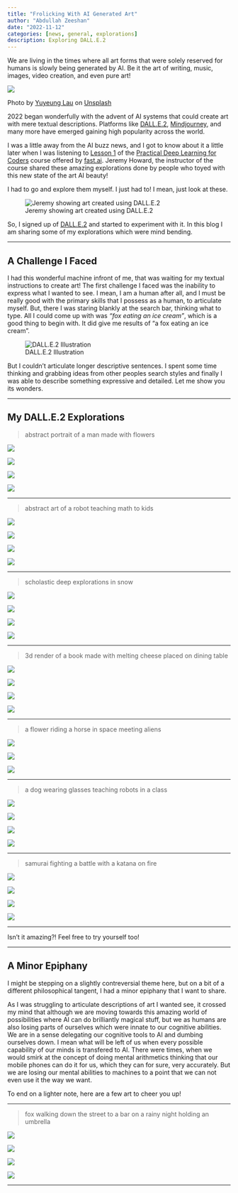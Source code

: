 ```yaml
---
title: "Frolicking With AI Generated Art"
author: "Abdullah Zeeshan"
date: "2022-11-12"
categories: [news, general, explorations]
description: Exploring DALL.E.2
---
```


We are living in the times where all art forms that were solely reserved for humans is slowly being generated by AI. Be it the art of writing, music, images, video creation, and even pure art!  

::: {layout-ncol=1}
![](robot.jpg)

Photo by [Yuyeung Lau](https://unsplash.com/@yuyeunglau) on [Unsplash](https://unsplash.com/)
:::

2022 began wonderfully with the advent of AI systems that could create art with mere textual descriptions. Platforms like [DALL.E.2](https://openai.com/dall-e-2/), [Mindjourney](https://www.midjourney.com/), and many more have emerged gaining high popularity across the world. 

I was a little away from the AI buzz news, and I got to know about it a little later when I was listening to [Lesson 1](https://www.youtube.com/watch?v=8SF_h3xF3cE) of the [Practical Deep Learning for Coders](https://course.fast.ai/) course offered by [fast.ai](fast.ai). Jeremy Howard, the instructor of the course shared these amazing explorations done by people who toyed with this new state of the art AI beauty! 

I had to go and explore them myself. I just had to! I mean, just look at these.

![Jeremy showing art created using DALL.E.2](dl_art_illustration_1.png)

So, I signed up of [DALL.E.2](https://openai.com/dall-e-2/) and started to experiment with it. In this blog I am sharing some of my explorations which were mind bending.

---

## A Challenge I Faced

I had this wonderful machine infront of me, that was waiting for my textual instructions to create art! The first challenge I faced was the inability to express what I wanted to see. I mean, I am a human after all, and I must be really good with the primary skills that I possess as a human, to articulate myself. But, there I was staring blankly at the search bar, thinking what to type. All I could come up with was *"fox eating an ice cream"*, which is a good thing to begin with. It did give me results of "a fox eating an ice cream".

![DALL.E.2 Illustration](fox.png)

But I couldn't articulate longer descriptive sentences.  I spent some time thinking and grabbing ideas from other peoples search styles and finally I was able to describe something expressive and detailed. Let me show you its wonders.

---

## My DALL.E.2 Explorations

> abstract portrait of a man made with flowers

::: {layout-ncol=2}
![](man_1.png)

![](man_2.png)

![](man_3.png)

![](man_4.png)
:::

---

> abstract art of a robot teaching math to kids

::: {layout-ncol=2}
![](robot_1.png)

![](robot_2.png)

![](robot_3.png)

![](robot_4.png)
:::

---

> scholastic deep explorations in snow

::: {layout-ncol=2}
![](snow_1.jfif)

![](snow_2.jfif)

![](snow_3.jfif)

![](snow_4.jfif)
:::

---

> 3d render of a book made with melting cheese placed on dining table

::: {layout-ncol=2}
![](book_1.png)

![](book_2.png)

![](book_3.png)

![](book_4.png)
:::

---

> a flower riding a horse in space meeting aliens

::: {layout-ncol=3}

![](flower_1.png)

![](flower_2.png)

![](flower_3.png)
:::

---

> a dog wearing glasses teaching robots in a class

::: {layout-ncol=2}
![](dog_1.jfif)

![](dog_2.jfif)

![](dog_3.jfif)

![](dog_4.jfif)
:::

---

> samurai fighting a battle with a katana on fire

::: {layout-ncol=2}
![](sam_1.jfif)

![](sam_2.jfif)

![](sam_3.jfif)

![](sam_4.jfif)
:::

---

Isn't it amazing?! Feel free to try yourself too!

---

## A Minor Epiphany

I might be stepping on a slightly contreversial theme here, but on a bit of a different philosophical tangent, I had a minor epiphany that I want to share.

As I was struggling to articulate descriptions of art I wanted see, it crossed my mind that although we are moving towards this amazing world of possibilities where AI can do brilliantly magical stuff, but we as humans are also losing parts of ourselves which were innate to our cognitive abilities. We are in a sense delegating our cognitive tools to AI and dumbing ourselves down. I mean what will be left of us when every possible capability of our minds is transfered to AI. There were times, when we would smirk at the concept of doing mental arithmetics thinking that our mobile phones can do it for us, which they can for sure, very accurately. But we are losing our mental abilities to machines to a point that we can not even use it the way we want. 

To end on a lighter note, here are a few art to cheer you up!

---

> fox walking down the street to a bar on a rainy night holding an umbrella

::: {layout-ncol=2}
![](fox_1.png)

![](fox_2.png)

![](fox_3.png)

![](fox_4.png)
:::

---

